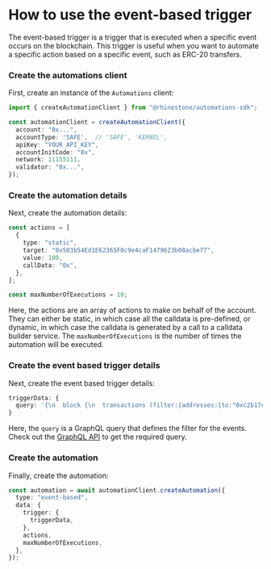 
# How to use the event-based trigger

The event-based trigger is a trigger that is executed when a specific event occurs on the blockchain. This trigger is useful when you want to automate a specific action based on a specific event, such as ERC-20 transfers.

<Steps>

### Create the automations client

First, create an instance of the `Automations` client:

```typescript
import { createAutomationClient } from "@rhinestone/automations-sdk";

const automationClient = createAutomationClient({
  account: "0x...",
  accountType: 'SAFE',  // 'SAFE', 'KERNEL',
  apiKey: "YOUR_API_KEY",
  accountInitCode: "0x",
  network: 11155111,
  validator: "0x...",
});
```

### Create the automation details

Next, create the automation details:

```typescript
const actions = [
  {
    type: "static",
    target: "0x503b54Ed1E62365F0c9e4caF1479623b08acbe77",
    value: 100,
    callData: "0x",
  },
];

const maxNumberOfExecutions = 10;
```

Here, the actions are an array of actions to make on behalf of the account. They can either be static, in which case all the calldata is pre-defined, or dynamic, in which case the calldata is generated by a call to a calldata builder service. The `maxNumberOfExecutions` is the number of times the automation will be executed.

### Create the event based trigger details

Next, create the event based trigger details:

```typescript
triggerData: {
  query: '{\n  block {\n  transactions (filter:{addresses:{to:"0xc2b17e73603dccc195118a36f3203134fd7985f5"}}) {\n      value,\n      hash,\n      from {\n        address\n      }\n    }\n  }\n}';
}
```

Here, the `query` is a GraphQL query that defines the filter for the events. Check out the [GraphQL API](https://docs.alchemy.com/reference/custom-webhooks-example) to get the required query.

### Create the automation

Finally, create the automation:

```typescript
const automation = await automationClient.createAutomation({
  type: "event-based",
  data: {
    trigger: {
      triggerData,
    },
    actions,
    maxNumberOfExecutions,
  },
});
```

</Steps>
